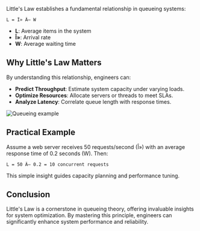 ﻿Little's Law establishes a fundamental relationship in queueing systems:

```
L = Î» Ã— W
```

- **L**: Average items in the system
- **Î»**: Arrival rate
- **W**: Average waiting time

## Why Little's Law Matters

By understanding this relationship, engineers can:

- **Predict Throughput**: Estimate system capacity under varying loads.
- **Optimize Resources**: Allocate servers or threads to meet SLAs.
- **Analyze Latency**: Correlate queue length with response times.

<img src="./assets/queue-example.png" alt="Queueing example" className="w-full my-6 rounded" />

## Practical Example

Assume a web server receives 50 requests/second (Î») with an average response time of 0.2 seconds (W). Then:

```
L = 50 Ã— 0.2 = 10 concurrent requests
```

This simple insight guides capacity planning and performance tuning.

## Conclusion

Little's Law is a cornerstone in queueing theory, offering invaluable insights for system optimization. By mastering this principle, engineers can significantly enhance system performance and reliability.
